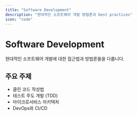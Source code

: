 ```yaml
---
title: "Software Development"
description: "현대적인 소프트웨어 개발 방법론과 best practices"
icon: "code"
---
```


# Software Development

현대적인 소프트웨어 개발에 대한 접근법과 방법론들을 다룹니다.

## 주요 주제

- 클린 코드 작성법
- 테스트 주도 개발 (TDD)
- 마이크로서비스 아키텍처
- DevOps와 CI/CD